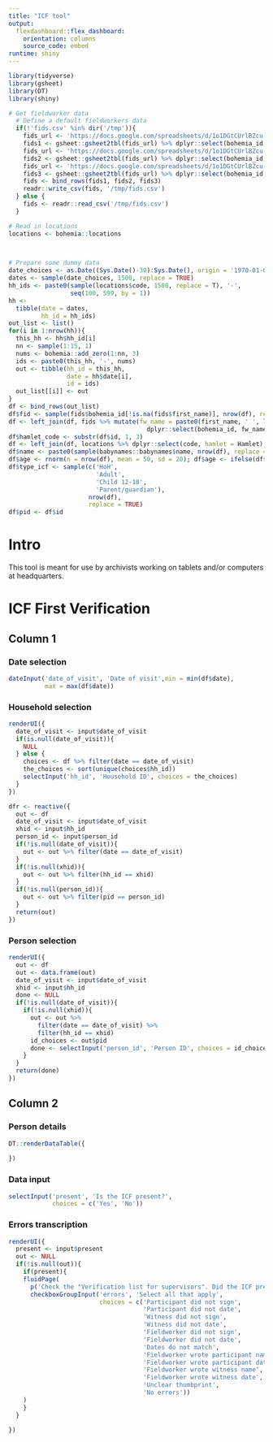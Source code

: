 ```yaml
---
title: "ICF tool"
output: 
  flexdashboard::flex_dashboard:
    orientation: columns
    source_code: embed
runtime: shiny
---
```


```r
library(tidyverse)
library(gsheet)
library(DT)
library(shiny)
```

```r
# Get fieldworker data
  # Define a default fieldworkers data
  if(!'fids.csv' %in% dir('/tmp')){
    fids_url <- 'https://docs.google.com/spreadsheets/d/1o1DGtCUrlBZcu-iLW-reWuB3PC8poEFGYxHfIZXNk1Q/edit#gid=0'
    fids1 <- gsheet::gsheet2tbl(fids_url) %>% dplyr::select(bohemia_id, first_name, last_name, supervisor, Role = details) %>% dplyr::mutate(country = 'Tanzania')
    fids_url <- 'https://docs.google.com/spreadsheets/d/1o1DGtCUrlBZcu-iLW-reWuB3PC8poEFGYxHfIZXNk1Q/edit#gid=409816186'
    fids2 <- gsheet::gsheet2tbl(fids_url) %>% dplyr::select(bohemia_id, first_name, last_name, supervisor, Role = details) %>% dplyr::mutate(country = 'Mozambique')
    fids_url <- 'https://docs.google.com/spreadsheets/d/1o1DGtCUrlBZcu-iLW-reWuB3PC8poEFGYxHfIZXNk1Q/edit#gid=179257508'
    fids3 <- gsheet::gsheet2tbl(fids_url) %>% dplyr::select(bohemia_id, first_name, last_name, supervisor, Role = details) %>% dplyr::mutate(country = 'Catalonia')
    fids <- bind_rows(fids1, fids2, fids3)
    readr::write_csv(fids, '/tmp/fids.csv')
  } else {
    fids <- readr::read_csv('/tmp/fids.csv')
  }

# Read in locations
locations <- bohemia::locations
  


# Prepare some dummy data
date_choices <- as.Date((Sys.Date()-30):Sys.Date(), origin = '1970-01-01')
dates <- sample(date_choices, 1500, replace = TRUE)
hh_ids <- paste0(sample(locations$code, 1500, replace = T), '-',
                 seq(100, 599, by = 1))
hh <- 
  tibble(date = dates,
         hh_id = hh_ids)
out_list <- list()
for(i in 1:nrow(hh)){
  this_hh <- hh$hh_id[i]
  nn <- sample(1:15, 1)
  nums <- bohemia::add_zero(1:nn, 3)
  ids <- paste0(this_hh, '-', nums)
  out <- tibble(hh_id = this_hh,
                date = hh$date[i],
                id = ids)
  out_list[[i]] <- out
}
df <- bind_rows(out_list)
df$fid <- sample(fids$bohemia_id[!is.na(fids$first_name)], nrow(df), replace = TRUE)
df <- left_join(df, fids %>% mutate(fw_name = paste0(first_name, ' ', last_name)) %>%
                                      dplyr::select(bohemia_id, fw_name), by = c('fid' = 'bohemia_id'))
df$hamlet_code <- substr(df$id, 1, 3)
df <- left_join(df, locations %>% dplyr::select(code, hamlet = Hamlet), by = c('hamlet_code' = 'code'))
df$name <- paste0(sample(babynames::babynames$name, nrow(df), replace = TRUE))
df$age <- rnorm(n = nrow(df), mean = 50, sd = 20); df$age <- ifelse(df$age <0, df$age *-1, df$age)
df$type_icf <- sample(c('HoH',
                        'Adult',
                        'Child 12-18',
                        'Parent/guardian'),
                      nrow(df),
                      replace = TRUE)
df$pid <- df$id
```


# Intro {.sidebar}

This tool is meant for use by archivists working on tablets and/or computers at headquarters.

# ICF First Verification

## Column 1

### Date selection

```r
dateInput('date_of_visit', 'Date of visit',min = min(df$date),
          max = max(df$date))
```

### Household selection


```r
renderUI({
  date_of_visit <- input$date_of_visit
  if(is.null(date_of_visit)){
    NULL
  } else {
    choices <- df %>% filter(date == date_of_visit) 
    the_choices <- sort(unique(choices$hh_id))
    selectInput('hh_id', 'Household ID', choices = the_choices)
  }
})
```

```r
dfr <- reactive({
  out <- df
  date_of_visit <- input$date_of_visit
  xhid <- input$hh_id
  person_id <- input$person_id
  if(!is.null(date_of_visit)){
    out <- out %>% filter(date == date_of_visit)
  }
  if(!is.null(xhid)){
    out <- out %>% filter(hh_id == xhid)
  }
  if(!is.null(person_id)){
    out <- out %>% filter(pid == person_id)
  }
  return(out)
})
```

### Person selection

```r
renderUI({
  out <- df
  out <- data.frame(out)
  date_of_visit <- input$date_of_visit
  xhid <- input$hh_id
  done <- NULL
  if(!is.null(date_of_visit)){
    if(!is.null(xhid)){
      out <- out %>% 
        filter(date == date_of_visit) %>%
        filter(hh_id == xhid)
      id_choices <- out$pid
      done <- selectInput('person_id', 'Person ID', choices = id_choices)
    }
  }
  return(done)
})

```





## Column 2

### Person details

```r
DT::renderDataTable({
    
})

```

### Data input

```r
selectInput('present', 'Is the ICF present?',
            choices = c('Yes', 'No'))
```

### Errors transcription

```r
renderUI({
  present <- input$present
  out <- NULL
  if(!is.null(out)){
    if(present){
    fluidPage(
      p('Check the "Verification list for supervisors". Did the ICF present any of the following errors detected by the supervisor in the field?'),
      checkboxGroupInput('errors', 'Select all that apply',
                         choices = c('Participant did not sign',
                                     'Participant did not date',
                                     'Witness did not sign',
                                     'Witness did not date',
                                     'Fieldworker did not sign',
                                     'Fieldworker did not date',
                                     'Dates do not match',
                                     'Fieldworker wrote participant name',
                                     'Fieldworker wrote participant date',
                                     'Fieldworker wrote witness name',
                                     'Fieldworker wrote witness date',
                                     'Unclear thumbprint',
                                     'No errors'))
    )
    }
  }
  
})
```